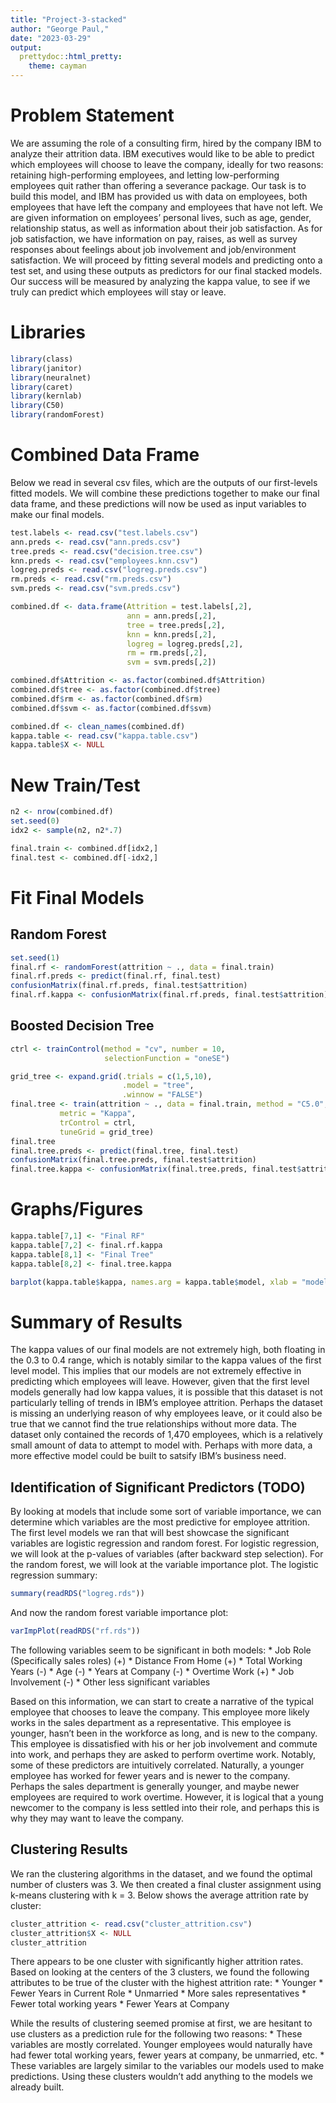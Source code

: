 ```yaml
---
title: "Project-3-stacked"
author: "George Paul,"
date: "2023-03-29"
output: 
  prettydoc::html_pretty:
    theme: cayman
---
```


# Problem Statement
We are assuming the role of a consulting firm, hired by the company IBM to analyze their attrition data. IBM executives would like to be able to predict which employees will choose to leave the company, ideally for two reasons: retaining high-performing employees, and letting low-performing employees quit rather than offering a severance package. Our task is to build this model, and IBM has provided us with data on employees, both employees that have left the company and employees that have not left. We are given information on employees' personal lives, such as age, gender, relationship status, as well as information about their job satisfaction. As for job satisfaction, we have information on pay, raises, as well as survey responses about feelings about job involvement and job/environment satisfaction. We will proceed by fitting several models and predicting onto a test set, and using these outputs as predictors for our final stacked models. Our success will be measured by analyzing the kappa value, to see if we truly can predict which employees will stay or leave.

# Libraries
```r
library(class)
library(janitor)
library(neuralnet)
library(caret)
library(kernlab)
library(C50)
library(randomForest)
```

# Combined Data Frame
Below we read in several csv files, which are the outputs of our first-levels fitted models. We will combine these predictions together to make our final data frame, and these predictions will now be used as input variables to make our final models.
```r
test.labels <- read.csv("test.labels.csv")
ann.preds <- read.csv("ann.preds.csv")
tree.preds <- read.csv("decision.tree.csv")
knn.preds <- read.csv("employees.knn.csv")
logreg.preds <- read.csv("logreg.preds.csv")
rm.preds <- read.csv("rm.preds.csv")
svm.preds <- read.csv("svm.preds.csv")

combined.df <- data.frame(Attrition = test.labels[,2],
                          ann = ann.preds[,2],
                          tree = tree.preds[,2],
                          knn = knn.preds[,2],
                          logreg = logreg.preds[,2],
                          rm = rm.preds[,2],
                          svm = svm.preds[,2])

combined.df$Attrition <- as.factor(combined.df$Attrition)
combined.df$tree <- as.factor(combined.df$tree)
combined.df$rm <- as.factor(combined.df$rm)
combined.df$svm <- as.factor(combined.df$svm)

combined.df <- clean_names(combined.df)
kappa.table <- read.csv("kappa.table.csv")
kappa.table$X <- NULL
```

# New Train/Test
```r
n2 <- nrow(combined.df)
set.seed(0)
idx2 <- sample(n2, n2*.7)

final.train <- combined.df[idx2,]
final.test <- combined.df[-idx2,]
```

# Fit Final Models

## Random Forest
```r
set.seed(1)
final.rf <- randomForest(attrition ~ ., data = final.train)
final.rf.preds <- predict(final.rf, final.test)
confusionMatrix(final.rf.preds, final.test$attrition)
final.rf.kappa <- confusionMatrix(final.rf.preds, final.test$attrition)$overall[2]
```

## Boosted Decision Tree
```r
ctrl <- trainControl(method = "cv", number = 10,
                     selectionFunction = "oneSE")

grid_tree <- expand.grid(.trials = c(1,5,10),
                         .model = "tree",
                         .winnow = "FALSE")
final.tree <- train(attrition ~ ., data = final.train, method = "C5.0",
           metric = "Kappa",
           trControl = ctrl,
           tuneGrid = grid_tree)
final.tree
final.tree.preds <- predict(final.tree, final.test)
confusionMatrix(final.tree.preds, final.test$attrition)
final.tree.kappa <- confusionMatrix(final.tree.preds, final.test$attrition)$overall[2]
```

# Graphs/Figures
```r
kappa.table[7,1] <- "Final RF"
kappa.table[7,2] <- final.rf.kappa
kappa.table[8,1] <- "Final Tree"
kappa.table[8,2] <- final.tree.kappa

barplot(kappa.table$kappa, names.arg = kappa.table$model, xlab = "model", ylab = "kappa")
```

# Summary of Results
The kappa values of our final models are not extremely high, both floating in the 0.3 to 0.4 range, which is notably similar to the kappa values of the first level model. This implies that our models are not extremely effective in predicting which employees will leave. 
However, given that the first level models generally had low kappa values, it is possible that this dataset is not particularly telling of trends in IBM's employee attrition. Perhaps the dataset is missing an underlying reason of why employees leave, or it could also be true that we cannot find the true relationships without more data. The dataset only contained the records of 1,470 employees, which is a relatively small amount of data to attempt to model with. Perhaps with more data, a more effective model could be built to satsify IBM's business need.

## Identification of Significant Predictors (TODO)
By looking at models that include some sort of variable importance, we can determine which variables are the most predictive for employee attrition. The first level models we ran that will best showcase the significant variables are logistic regression and random forest. For logistic regression, we will look at the p-values of variables (after backward step selection). For the random forest, we will look at the variable importance plot.
The logistic regression summary:
```r
summary(readRDS("logreg.rds"))
```
And now the random forest variable importance plot:
```r
varImpPlot(readRDS("rf.rds"))
```
The following variables seem to be significant in both models:
* Job Role (Specifically sales roles) (+)
* Distance From Home (+)
* Total Working Years (-)
* Age (-)
* Years at Company (-)
* Overtime Work (+)
* Job Involvement (-)
* Other less significant variables

Based on this information, we can start to create a narrative of the typical employee that chooses to leave the company. This employee more likely works in the sales department as a representative. This employee is younger, hasn't been in the workforce as long, and is new to the company. This employee is dissatisfied with his or her job involvement and commute into work, and perhaps they are asked to perform overtime work.
Notably, some of these predictors are intuitively correlated. Naturally, a younger employee has worked for fewer years and is newer to the company. Perhaps the sales department is generally younger, and maybe newer employees are required to work overtime. However, it is logical that a young newcomer to the company is less settled into their role, and perhaps this is why they may want to leave the company.

## Clustering Results
We ran the clustering algorithms in the dataset, and we found the optimal number of clusters was 3. We then created a final cluster assignment using k-means clustering with k = 3. Below shows the average attrition rate by cluster:
```r
cluster_attrition <- read.csv("cluster_attrition.csv")
cluster_attrition$X <- NULL
cluster_attrition
```
There appears to be one cluster with significantly higher attrition rates. Based on looking at the centers of the 3 clusters, we found the following attributes to be true of the cluster with the highest attrition rate:
* Younger
* Fewer Years in Current Role
* Unmarried
* More sales representatives
* Fewer total working years
* Fewer Years at Company

While the results of clustering seemed promise at first, we are hesitant to use clusters as a prediction rule for the following two reasons:
* These variables are mostly correlated. Younger employees would naturally have had fewer total working years, fewer years at company, be unmarried, etc.
* These variables are largely similar to the variables our models used to make predictions. Using these clusters wouldn't add anything to the models we already built.